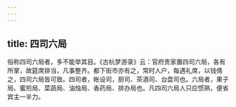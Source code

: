 ```yaml
---
---
---
```

title: 四司六局
---




俗称四司六局者，多不能举其目。《古杭梦游录》云：官府贵家置四司六局，各有所掌，故筵席排当，凡事整齐。都下街市亦有之，常时人户，每遇礼席，以钱倩之，四司六局皆可致。四司者，帐设司，厨司、茶酒司、台盘司也。六局者，果子局、蜜煎局、菜蔬局、油烛局、香药局、排办局也。凡四司六局人只应惯熟，便省宾主一半力。